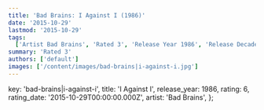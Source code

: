 ```yaml
---
title: 'Bad Brains: I Against I (1986)'
date: '2015-10-29'
lastmod: '2015-10-29'
tags:
  ['Artist Bad Brains', 'Rated 3', 'Release Year 1986', 'Release Decade 1980']
summary: 'Rated 3'
authors: ['default']
images: ['/content/images/bad-brains|i-against-i.jpg']
---
```


  key: 'bad-brains|i-against-i',
  title: 'I Against I',
  release_year: 1986,
  rating: 6,
  rating_date: '2015-10-29T00:00:00.000Z',
  artist: 'Bad Brains',
};

<MusicRating data={data} />
